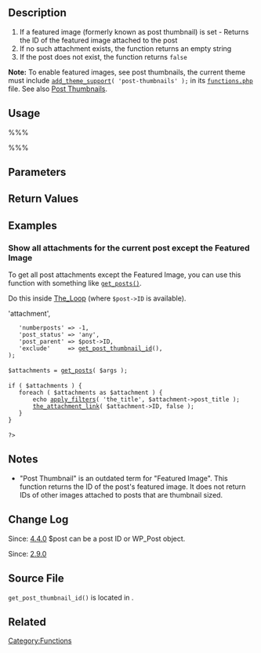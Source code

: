 {{Languages|
{{en|Function Reference/get_post_thumbnail_id}}
{{it|Riferimento funzioni/get_post_thumbnail_id}}
{{ja|テンプレートタグ/get_post_thumbnail_id}}
}}
== Description ==

# If a featured image (formerly known as post thumbnail) is set - Returns the ID of the featured image attached to the post
# If no such attachment exists, the function returns an empty string
# If the post does not exist, the function returns <tt>false</tt>

'''Note:''' To enable featured images, see post thumbnails, the current theme must include <code>[[Function Reference/add theme support|add_theme_support]]( 'post-thumbnails' );</code> in its <tt>[[Theme_Development#Functions_File|functions.php]]</tt> file. See also [[Post Thumbnails]].

== Usage ==

%%% <?php $post_thumbnail_id = get_post_thumbnail_id( $post_id ); ?> %%%

== Parameters ==

{{Parameter|$post|integer/WP_Post|Post ID or WP_Post object. If <tt>null</tt>, the current post will be used.|Optional|<tt>null</tt>}}

== Return Values ==

{{Return||string|The ID of the post, or an empty string on failure.}}

== Examples ==

=== Show all attachments for the current post except the Featured Image ===

To get all post attachments except the Featured Image, you can use this function with something like <tt>[[Function_Reference/get_posts|get_posts()]]</tt>.

Do this inside [[The_Loop]] (where <tt>$post->ID</tt> is available).

 <?php
 
 $args = array(
 	'post_type'   => 'attachment',
 	'numberposts' => -1,
 	'post_status' => 'any',
 	'post_parent' => $post->ID,
 	'exclude'     => [[Template_Tags/get_post_thumbnail_id|get_post_thumbnail_id]](),
 );
 
 $attachments = [[Template_Tags/get_posts|get_posts]]( $args );
 
 if ( $attachments ) {
 	foreach ( $attachments as $attachment ) {
 		echo [[Function_Reference/apply_filters|apply_filters]]( 'the_title', $attachment->post_title );
 		[[Template_Tags/the_attachment_link|the_attachment_link]]( $attachment->ID, false );
 	}
 }
 
 ?>

== Notes ==

* "Post Thumbnail" is an outdated term for "Featured Image". This function returns the ID of the post's featured image. It does not return IDs of other images attached to posts that are thumbnail sized.

== Change Log ==

Since: [https://developer.wordpress.org/reference/since/4.4.0/ 4.4.0] $post can be a post ID or WP_Post object.

Since: [[Version 2.9 | 2.9.0]]

== Source File ==

<tt>get_post_thumbnail_id()</tt> is located in {{Trac|wp-includes/post-thumbnail-template.php}}.

== Related ==

{{Post Thumbnail Tags}}

{{Tag Footer}}

[[Category:Functions]]
